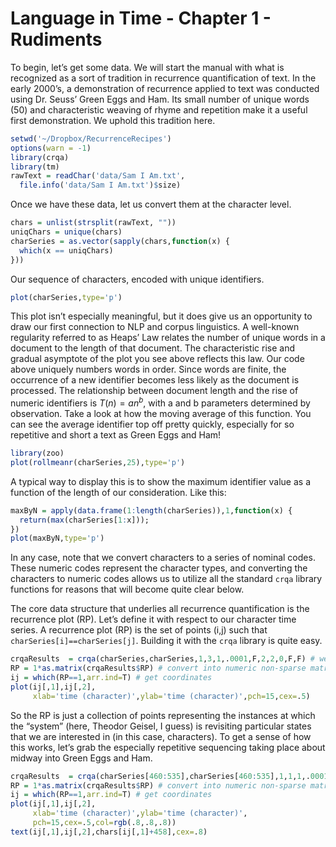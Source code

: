 Language in Time - Chapter 1 - Rudiments
========================================================

To begin, let's get some data. We will start the manual with what is recognized as a sort of tradition in recurrence quantification of text. In the early 2000's, a demonstration of recurrence applied to text was conducted using Dr. Seuss' Green Eggs and Ham. Its small number of unique words (50) and characteristic weaving of rhyme and repetition make it a useful first demonstration. We uphold this tradition here.
 
```r
setwd('~/Dropbox/RecurrenceRecipes')
options(warn = -1)
library(crqa)
library(tm)
rawText = readChar('data/Sam I Am.txt',
  file.info('data/Sam I Am.txt')$size)
```

Once we have these data, let us convert them at the character level.

```r
chars = unlist(strsplit(rawText, ""))
uniqChars = unique(chars)
charSeries = as.vector(sapply(chars,function(x) {
  which(x == uniqChars)
}))
```

Our sequence of characters, encoded with unique identifiers.

```r
plot(charSeries,type='p')
```

This plot isn't especially meaningful, but it does give us an opportunity to draw our first connection to NLP and corpus linguistics. A well-known regularity referred to as Heaps' Law relates the number of unique words in a document to the length of that document. The characteristic rise and gradual asymptote of the plot you see above reflects this law. Our code above uniquely numbers words in order. Since words are finite, the occurrence of a new identifier becomes less likely as the document is processed. The relationship between document length and the rise of numeric identifiers is $T(n) = an^b$, with a and b parameters determined by observation. Take a look at how the moving average of this function. You can see the average identifier top off pretty quickly, especially for so repetitive and short a text as Green Eggs and Ham!

```r
library(zoo)
plot(rollmeanr(charSeries,25),type='p')
```

A typical way to display this is to show the maximum identifier value as a function of the length of our consideration. Like this:

```r
maxByN = apply(data.frame(1:length(charSeries)),1,function(x) {
  return(max(charSeries[1:x]));
})
plot(maxByN,type='p')
```

In any case, note that we convert characters to a series of nominal codes. These numeric codes represent the character types, and converting the characters to numeric codes allows us to utilize all the standard `crqa` library functions for reasons that will become quite clear below. 

The core data structure that underlies all recurrence quantification is the recurrence plot (RP). Let's define it with respect to our character time series. A recurrence plot (RP) is the set of points (i,j) such that `charSeries[i]==charSeries[j]`. Building it with the `crqa` library is quite easy. 

```r
crqaResults  = crqa(charSeries,charSeries,1,3,1,.0001,F,2,2,0,F,F) # we'll explain parameters later
RP = 1*as.matrix(crqaResults$RP) # convert into numeric non-sparse matrix
ij = which(RP==1,arr.ind=T) # get coordinates
plot(ij[,1],ij[,2],
     xlab='time (character)',ylab='time (character)',pch=15,cex=.5)
```

So the RP is just a collection of points representing the instances at which the 
"system" (here, Theodor Geisel, I guess) is revisiting particular states that we are
interested in (in this case, characters). To get a sense of how this works,
let's grab the especially repetitive sequencing taking place about midway into
Green Eggs and Ham.

```r
crqaResults  = crqa(charSeries[460:535],charSeries[460:535],1,1,1,.0001,F,2,2,0,F,F) # we'll explain parameters later
RP = 1*as.matrix(crqaResults$RP) # convert into numeric non-sparse matrix
ij = which(RP==1,arr.ind=T) # get coordinates
plot(ij[,1],ij[,2],
     xlab='time (character)',ylab='time (character)',
     pch=15,cex=.5,col=rgb(.8,.8,.8))
text(ij[,1],ij[,2],chars[ij[,1]+458],cex=.8)
```







